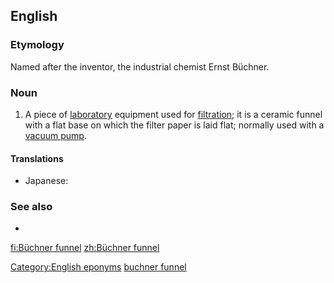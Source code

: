 ==English==
{{wikipedia}}

===Etymology===
Named after the inventor, the industrial chemist Ernst Büchner.

===Noun===
{{en-noun|head=[[Büchner]] [[funnel]]}}

# {{lb|en|chemistry}} A piece of [[laboratory]] equipment used for [[filtration]]; it is a ceramic funnel with a flat base on which the filter paper is laid flat; normally used with a [[vacuum pump]].

====Translations====
{{trans-top|a piece of laboratory equipment used in filtration}}
* Japanese: {{t|ja|ブフナー漏斗|tr=bufunā rōto|sc=Jpan}}

===See also===
* {{l|en|Büchner flask}}

[[Category:English eponyms]]
[[Category:English terms spelled with Ü|buchner funnel]]

[[fi:Büchner funnel]]
[[zh:Büchner funnel]]